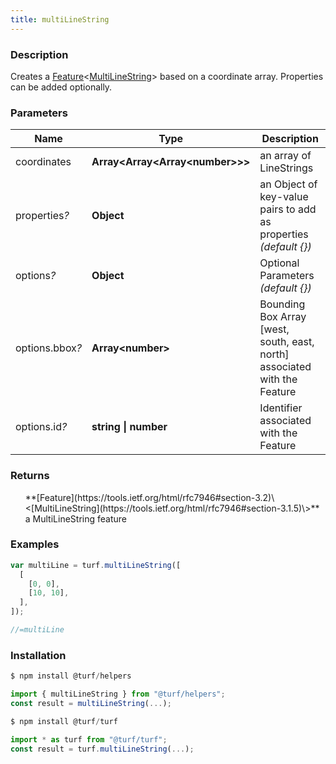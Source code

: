 ```yaml
---
title: multiLineString
---
```



### Description

Creates a [Feature](https://tools.ietf.org/html/rfc7946#section-3.2)\<[MultiLineString](https://tools.ietf.org/html/rfc7946#section-3.1.5)\> based on a
coordinate array. Properties can be added optionally.

### Parameters

| Name                 | Type                                  | Description                                                               |
| -------------------- | ------------------------------------- | ------------------------------------------------------------------------- |
| coordinates          | **Array\<Array\<Array\<number\>\>\>** | an array of LineStrings                                                   |
| properties<i>?</i>   | **Object**                            | an Object of key-value pairs to add as properties _(default \{\})_        |
| options<i>?</i>      | **Object**                            | Optional Parameters _(default \{\})_                                      |
| options.bbox<i>?</i> | **Array\<number\>**                   | Bounding Box Array [west, south, east, north] associated with the Feature |
| options.id<i>?</i>   | **string \| number**                  | Identifier associated with the Feature                                    |

### Returns

<ul>
  **[Feature](https://tools.ietf.org/html/rfc7946#section-3.2)\<[MultiLineString](https://tools.ietf.org/html/rfc7946#section-3.1.5)\>** a MultiLineString feature

</ul>

### Examples

```javascript
var multiLine = turf.multiLineString([
  [
    [0, 0],
    [10, 10],
  ],
]);

//=multiLine
```

### Installation

```javascript
$ npm install @turf/helpers

import { multiLineString } from "@turf/helpers";
const result = multiLineString(...);
```

```javascript
$ npm install @turf/turf

import * as turf from "@turf/turf";
const result = turf.multiLineString(...);
```
